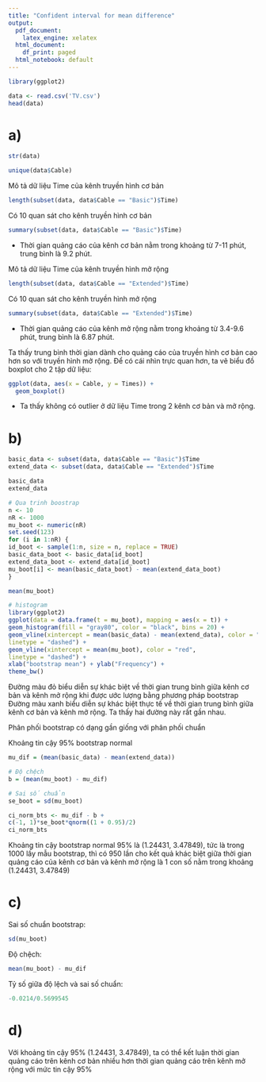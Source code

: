 ```yaml
---
title: "Confident interval for mean difference"
output:
  pdf_document:
    latex_engine: xelatex
  html_document:
    df_print: paged
  html_notebook: default
---
```


```r
library(ggplot2)
```


```r
data <- read.csv('TV.csv')
head(data)
```
# a)

```r
str(data)
```

```r
unique(data$Cable)
```
Mô tả dữ liệu Time của kênh truyền hình cơ bản
```r
length(subset(data, data$Cable == "Basic")$Time)
```
Có 10 quan sát cho kênh truyền hình cơ bản

```r
summary(subset(data, data$Cable == "Basic")$Time)
```
- Thời gian quảng cáo của kênh cơ bản nằm trong khoảng từ 7-11 phút, trung bình là 9.2 phút.

Mô tả dữ liệu Time của kênh truyền hình mở rộng
```r
length(subset(data, data$Cable == "Extended")$Time)
```
Có 10 quan sát cho kênh truyền hình mở rộng

```r
summary(subset(data, data$Cable == "Extended")$Time)
```
- Thời gian quảng cáo của kênh mở rộng nằm trong khoảng từ 3.4-9.6 phút, trung bình là 6.87 phút.

Ta thấy trung bình thời gian dành cho quảng cáo của truyền hình cơ bản cao hơn so với truyền hình mở rộng. Để có cái nhìn trực quan hơn, ta vẽ biểu đồ boxplot cho 2 tập dữ liệu:

```r
ggplot(data, aes(x = Cable, y = Times)) +
  geom_boxplot()
```
- Ta thấy không có outlier ở dữ liệu Time trong 2 kênh cơ bản và mở rộng.

# b)

```r
basic_data <- subset(data, data$Cable == "Basic")$Time
extend_data <- subset(data, data$Cable == "Extended")$Time
```

```r
basic_data
extend_data
```

```r
# Qua trinh boostrap
n <- 10
nR <- 1000
mu_boot <- numeric(nR)
set.seed(123)
for (i in 1:nR) {
id_boot <- sample(1:n, size = n, replace = TRUE)
basic_data_boot <- basic_data[id_boot]
extend_data_boot <- extend_data[id_boot]
mu_boot[i] <- mean(basic_data_boot) - mean(extend_data_boot)
}
```


```r
mean(mu_boot)
```
```r
# histogram
library(ggplot2)
ggplot(data = data.frame(t = mu_boot), mapping = aes(x = t)) +
geom_histogram(fill = "gray80", color = "black", bins = 20) +
geom_vline(xintercept = mean(basic_data) - mean(extend_data), color = "blue",
linetype = "dashed") +
geom_vline(xintercept = mean(mu_boot), color = "red",
linetype = "dashed") +  
xlab("bootstrap mean") + ylab("Frequency") +
theme_bw()
```
Đường màu đỏ biểu diễn sự khác biệt về thời gian trung bình giữa kênh cơ bản và kênh mở rộng khi được ước lượng bằng phương pháp bootstrap
Đường màu xanh biểu diễn sự khác biệt thực tế về thời gian trung bình giữa kênh cơ bản và kênh mở rộng.
Ta thấy hai đường này rất gần nhau.

Phân phối bootstrap có dạng gần giống với phân phối chuẩn

Khoảng tin cậy 95% bootstrap normal

```r
mu_dif = (mean(basic_data) - mean(extend_data))
```

```r
# Độ chệch
b = (mean(mu_boot) - mu_dif)

```

```r
# Sai số chuẩn
se_boot = sd(mu_boot)

```

```r
ci_norm_bts <- mu_dif - b +
c(-1, 1)*se_boot*qnorm((1 + 0.95)/2)
ci_norm_bts
```
Khoảng tin cậy bootstrap normal 95% là (1.24431, 3.47849), tức là trong 1000 lấy mẫu bootstrap, thì có 950 lần cho kết quả khác biệt giữa thời gian quảng cáo của kênh cơ bản và kênh mở rộng là 1 con số nằm trong khoảng (1.24431, 3.47849)

# c)

Sai số chuẩn bootstrap:

```r
sd(mu_boot)
```
Độ chệch:

```r
mean(mu_boot) - mu_dif
```

Tỷ số giữa độ lệch và sai số chuẩn:

```r
-0.0214/0.5699545
```
# d)
Với khoảng tin cậy 95% (1.24431, 3.47849), ta có thể kết luận thời gian quảng cáo trên kênh cơ bản nhiều hơn thời gian quảng cáo trên kênh mở rộng với mức tin cậy 95%


